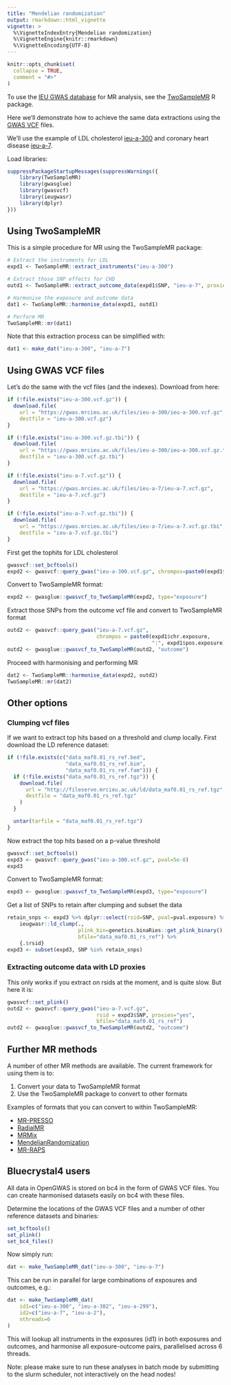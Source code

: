 ```yaml
---
title: "Mendelian randomization"
output: rmarkdown::html_vignette
vignette: >
  %\VignetteIndexEntry{Mendelian randomization}
  %\VignetteEngine{knitr::rmarkdown}
  %\VignetteEncoding{UTF-8}
---
```


```r
knitr::opts_chunk$set(
  collapse = TRUE,
  comment = "#>"
)
```

To use the [IEU GWAS database](https://gwas.mrcieu.ac.uk/) for MR analysis, see the [TwoSampleMR](https://mrcieu.github.io/TwoSampleMR/) R package.

Here we'll demonstrate how to achieve the same data extractions using the [GWAS VCF](https://github.com/MRCIEU/gwas_vcf_spec) files.

We'll use the example of LDL cholesterol [ieu-a-300](https://gwas.mrcieu.ac.uk/datasets/ieu-a-300/) and coronary heart disease [ieu-a-7](https://gwas.mrcieu.ac.uk/datasets/ieu-a-7/). 

Load libraries:

```r
suppressPackageStartupMessages(suppressWarnings({
	library(TwoSampleMR)
	library(gwasglue)
	library(gwasvcf)
	library(ieugwasr)
	library(dplyr)
}))
```

## Using TwoSampleMR

This is a simple procedure for MR using the TwoSampleMR package:

```r
# Extract the instruments for LDL
expd1 <- TwoSampleMR::extract_instruments("ieu-a-300")

# Extract those SNP effects for CHD
outd1 <- TwoSampleMR::extract_outcome_data(expd1$SNP, "ieu-a-7", proxies=FALSE)

# Harmonise the exposure and outcome data
dat1 <- TwoSampleMR::harmonise_data(expd1, outd1)

# Perform MR
TwoSampleMR::mr(dat1)
```

Note that this extraction process can be simplified with:

```r
dat1 <- make_dat("ieu-a-300", "ieu-a-7")
```

## Using GWAS VCF files

Let's do the same with the vcf files (and the indexes). Download from here:

```r
if (!file.exists("ieu-a-300.vcf.gz")) {
  download.file(
    url = "https://gwas.mrcieu.ac.uk/files/ieu-a-300/ieu-a-300.vcf.gz",
    destfile = "ieu-a-300.vcf.gz")
} 

if (!file.exists("ieu-a-300.vcf.gz.tbi")) {
  download.file(
    url = "https://gwas.mrcieu.ac.uk/files/ieu-a-300/ieu-a-300.vcf.gz.tbi",
    destfile = "ieu-a-300.vcf.gz.tbi")
}

if (!file.exists("ieu-a-7.vcf.gz")) {
  download.file(
    url = "https://gwas.mrcieu.ac.uk/files/ieu-a-7/ieu-a-7.vcf.gz",
    destfile = "ieu-a-7.vcf.gz")
}

if (!file.exists("ieu-a-7.vcf.gz.tbi")) {
  download.file(
    url = "https://gwas.mrcieu.ac.uk/files/ieu-a-7/ieu-a-7.vcf.gz.tbi",
    destfile = "ieu-a-7.vcf.gz.tbi")
}
```

First get the tophits for LDL cholesterol

```r
gwasvcf::set_bcftools()
expd2 <- gwasvcf::query_gwas("ieu-a-300.vcf.gz", chrompos=paste0(expd1$chr.exposure, ":", expd1$pos.exposure))
```

Convert to TwoSampleMR format:

```r
expd2 <- gwasglue::gwasvcf_to_TwoSampleMR(expd2, type="exposure")
```

Extract those SNPs from the outcome vcf file and convert to TwoSampleMR format

```r
outd2 <- gwasvcf::query_gwas("ieu-a-7.vcf.gz", 
                             chrompos = paste0(expd1$chr.exposure, 
                                               ":", expd1$pos.exposure))
outd2 <- gwasglue::gwasvcf_to_TwoSampleMR(outd2, "outcome")
```

Proceed with harmonising and performing MR

```r
dat2 <- TwoSampleMR::harmonise_data(expd2, outd2)
TwoSampleMR::mr(dat2)
```



## Other options

### Clumping vcf files

If we want to extract top hits based on a threshold and clump locally. First download the LD reference dataset:

```r
if (!file.exists(c("data_maf0.01_rs_ref.bed", 
                   "data_maf0.01_rs_ref.bim",
                   "data_maf0.01_rs_ref.fam"))) {
  if (!file.exists("data_maf0.01_rs_ref.tgz")) {
    download.file(
      url = "http://fileserve.mrcieu.ac.uk/ld/data_maf0.01_rs_ref.tgz",
      destfile = "data_maf0.01_rs_ref.tgz"
    )
  }

  untar(tarfile = "data_maf0.01_rs_ref.tgz")
}
```

Now extract the top hits based on a p-value threshold

```r
gwasvcf::set_bcftools()
expd3 <- gwasvcf::query_gwas("ieu-a-300.vcf.gz", pval=5e-8)
expd3
```

Convert to TwoSampleMR format:

```r
expd3 <- gwasglue::gwasvcf_to_TwoSampleMR(expd3, type="exposure")
```

Get a list of SNPs to retain after clumping and subset the data

```r
retain_snps <- expd3 %>% dplyr::select(rsid=SNP, pval=pval.exposure) %>%
	ieugwasr::ld_clump(., 
	                   plink_bin=genetics.binaRies::get_plink_binary(),
	                   bfile="data_maf0.01_rs_ref") %>%
	{.$rsid}
expd3 <- subset(expd3, SNP %in% retain_snps)
```

### Extracting outcome data with LD proxies

This only works if you extract on rsids at the moment, and is quite slow. But here it is:

```r
gwasvcf::set_plink()
outd2 <- gwasvcf::query_gwas("ieu-a-7.vcf.gz", 
                             rsid = expd3$SNP, proxies="yes",
                             bfile="data_maf0.01_rs_ref")
outd2 <- gwasglue::gwasvcf_to_TwoSampleMR(outd2, "outcome")
```


## Further MR methods

A number of other MR methods are available. The current framework for using them is to:

1. Convert your data to TwoSampleMR format
2. Use the TwoSampleMR package to convert to other formats

Examples of formats that you can convert to within TwoSampleMR:

- [MR-PRESSO](https://github.com/rondolab/MR-PRESSO)
- [RadialMR](https://github.com/WSpiller/RadialMR)
- [MRMix](https://github.com/gqi/MRMix/)
- [MendelianRandomization](https://cran.r-project.org/web/packages/MendelianRandomization/index.html)
- [MR-RAPS](https://cran.r-project.org/web/packages/mr.raps/)



## Bluecrystal4 users

All data in OpenGWAS is stored on bc4 in the form of GWAS VCF files. You can create harmonised datasets easily on bc4 with these files.

Determine the locations of the GWAS VCF files and a number of other reference datasets and binaries:

```r
set_bcftools()
set_plink()
set_bc4_files()
```

Now simply run:

```r
dat <- make_TwoSampleMR_dat("ieu-a-300", "ieu-a-7")
```

This can be run in parallel for large combinations of exposures and outcomes, e.g.:

```r
dat <- make_TwoSampleMR_dat(
	id1=c("ieu-a-300", "ieu-a-302", "ieu-a-299"), 
	id2=c("ieu-a-7", "ieu-a-2"),
	nthreads=6
)
```

This will lookup all instruments in the exposures (id1) in both exposures and outcomes, and harmonise all exposure-outcome pairs, parallelised across 6 threads.

Note: please make sure to run these analyses in batch mode by submitting to the slurm scheduler, not interactively on the head nodes!
